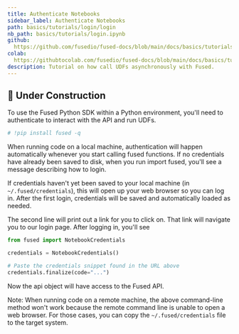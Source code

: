 ```yaml
---
title: Authenticate Notebooks
sidebar_label: Authenticate Notebooks
path: basics/tutorials/login/login
nb_path: basics/tutorials/login.ipynb
github: 
  https://github.com/fusedio/fused-docs/blob/main/docs/basics/tutorials/login.ipynb
colab: 
  https://githubtocolab.com/fusedio/fused-docs/blob/main/docs/basics/tutorials/login.ipynb
description: Tutorial on how call UDFs asynchronously with Fused.
---
```



## <Tag color="#D1E550" fontColor="#141414" >🚧 Under Construction</Tag>

To use the Fused Python SDK within a Python environment, you'll need to authenticate to
interact with the API and run UDFs.

```python
# !pip install fused -q
```

When running code on a local machine, authentication will happen automatically whenever
you start calling fused functions. If no credentials have already been saved to disk,
when you run import fused, you'll see a message describing how to login.

If credentials haven't yet been saved to your local machine (in `~/.fused/credentials`),
this will open up your web browser so you can log in. After the first login, credentials
will be saved and automatically loaded as needed.

The second line will print out a link for you to click on. That link will navigate you
to our login page. After logging in, you'll see

```python
from fused import NotebookCredentials

credentials = NotebookCredentials()
```

```python
# Paste the credentials snippet found in the URL above
credentials.finalize(code="...")
```

Now the api object will have access to the Fused API.

Note: When running code on a remote machine, the above command-line method won't work
because the remote command line is unable to open a web browser. For those cases, you
can copy the `~/.fused/credentials` file to the target system.

```python

```

